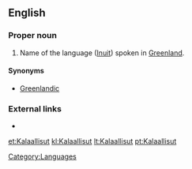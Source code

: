 {{wikipedia}}
==English==

===Proper noun===
{{en-proper noun}}

# Name of the language ([[Inuit]]) spoken in [[Greenland]].

====Synonyms====
* [[Greenlandic]]

===External links===
* {{ISO 639|link=Ethnologue|1code=kl|code=kal}}

[[Category:Languages]]

[[et:Kalaallisut]]
[[kl:Kalaallisut]]
[[lt:Kalaallisut]]
[[pt:Kalaallisut]]